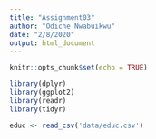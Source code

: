 ```yaml
---
title: "Assignment03"
author: "Odiche Nwabuikwu"
date: "2/8/2020"
output: html_document
---
```


```r
knitr::opts_chunk$set(echo = TRUE)
```

```r
library(dplyr)
library(ggplot2)
library(readr)
library(tidyr)
```

```r
educ <- read_csv('data/educ.csv')
```

